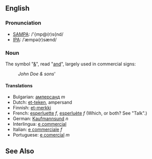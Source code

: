 ==English==
=== Pronunciation ===
*[[w:SAMPA|SAMPA]]: /'{mp@(r)s{nd/
*[[w:IPA|IPA]]: /ˈæmpə(r)sænd/
=== Noun ===
The symbol "[[&]]", read "[[and]]", largely used in commercial signs:
:''John Doe & sons'''
==== Translations ====
*Bulgarian: [[амперсанд]] ''m''
*Dutch: [[et-teken]], ampersand
*Finnish: [[et-merkki]]
*French: [[esperluette]] ''f'', [[esperluète]] ''f'' (Which, or both?  See "Talk".)
*German: [[Kaufmannsund]] ''n''
*Interlingua: [[e commercial]]
*Italian: [[e commerciale]] ''f''
*Portuguese: [[e comercial]] ''m''

==See Also==
{{Punctuation}}